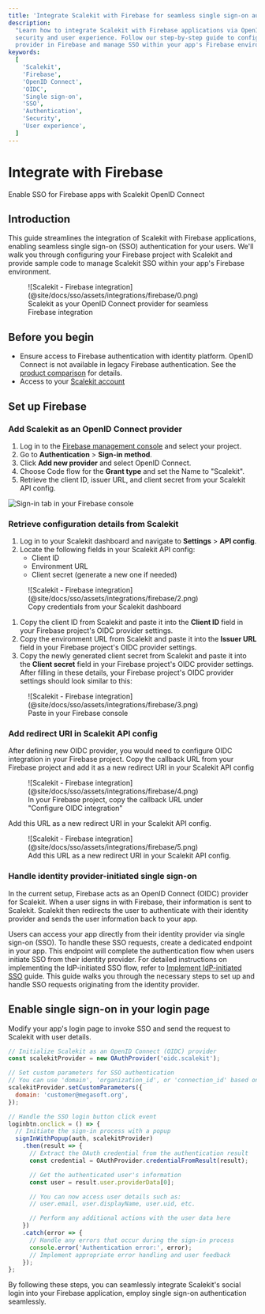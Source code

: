 ```yaml
---
title: 'Integrate Scalekit with Firebase for seamless single sign-on authentication'
description:
  "Learn how to integrate Scalekit with Firebase applications via OpenID Connect (OIDC) for enhanced
  security and user experience. Follow our step-by-step guide to configure Scalekit as an OIDC
  provider in Firebase and manage SSO within your app's Firebase environment."
keywords:
  [
    'Scalekit',
    'Firebase',
    'OpenID Connect',
    'OIDC',
    'Single sign-on',
    'SSO',
    'Authentication',
    'Security',
    'User experience',
  ]
---
```


# Integrate with Firebase

<Subtitle>Enable SSO for Firebase apps with Scalekit OpenID Connect</Subtitle>

## Introduction

This guide streamlines the integration of Scalekit with Firebase applications, enabling seamless
single sign-on (SSO) authentication for your users. We'll walk you through configuring your Firebase
project with Scalekit and provide sample code to manage Scalekit SSO within your app's Firebase
environment.

<figure>
  ![Scalekit - Firebase integration](@site/docs/sso/assets/integrations/firebase/0.png)
  <figcaption>
    Scalekit as your OpenID Connect provider for seamless Firebase integration
  </figcaption>
</figure>

## Before you begin

- Ensure access to Firebase authentication with identity platform. OpenID Connect is not available
  in legacy Firebase authentication. See the
  [product comparison](https://cloud.google.com/identity-platform/docs/product-comparison) for
  details.
- Access to your [Scalekit account](https://app.scalekit.com)

## Set up Firebase

### Add Scalekit as an OpenID Connect provider

1. Log in to the [Firebase management console](https://console.firebase.google.com/) and select your
   project.
2. Go to **Authentication** > **Sign-in method**.
3. Click **Add new provider** and select OpenID Connect.
4. Choose Code flow for the **Grant type** and set the Name to "Scalekit".
5. Retrieve the client ID, issuer URL, and client secret from your Scalekit API config.

![Sign-in tab in your Firebase console](@site/docs/sso/assets/integrations/firebase/1.png)

### Retrieve configuration details from Scalekit

1. Log in to your Scalekit dashboard and navigate to **Settings** > **API config**.
2. Locate the following fields in your Scalekit API config:
   - Client ID
   - Environment URL
   - Client secret (generate a new one if needed)

<figure>
  ![Scalekit - Firebase integration](@site/docs/sso/assets/integrations/firebase/2.png)
  <figcaption>Copy credentials from your Scalekit dashboard</figcaption>
</figure>

1. Copy the client ID from Scalekit and paste it into the **Client ID** field in your Firebase
   project's OIDC provider settings.
2. Copy the environment URL from Scalekit and paste it into the **Issuer URL** field in your
   Firebase project's OIDC provider settings.
3. Copy the newly generated client secret from Scalekit and paste it into the **Client secret**
   field in your Firebase project's OIDC provider settings. After filling in these details, your
   Firebase project's OIDC provider settings should look similar to this:

<figure>
  ![Scalekit - Firebase integration](@site/docs/sso/assets/integrations/firebase/3.png)
  <figcaption>Paste in your Firebase console</figcaption>
</figure>

### Add redirect URI in Scalekit API config

After defining new OIDC provider, you would need to configure OIDC integration in your Firebase
project. Copy the callback URL from your Firebase project and add it as a new redirect URI in your
Scalekit API config

<figure>
  ![Scalekit - Firebase integration](@site/docs/sso/assets/integrations/firebase/4.png)
  <figcaption>
    In your Firebase project, copy the callback URL under "Configure OIDC integration"
  </figcaption>
</figure>

Add this URL as a new redirect URI in your Scalekit API config.

<figure>
  ![Scalekit - Firebase integration](@site/docs/sso/assets/integrations/firebase/5.png)
  <figcaption>Add this URL as a new redirect URI in your Scalekit API config.</figcaption>
</figure>

### Handle identity provider-initiated single sign-on

In the current setup, Firebase acts as an OpenID Connect (OIDC) provider for Scalekit. When a user
signs in with Firebase, their information is sent to Scalekit. Scalekit then redirects the user to
authenticate with their identity provider and sends the user information back to your app.

Users can access your app directly from their identity provider via single sign-on (SSO). To handle
these SSO requests, create a dedicated endpoint in your app. This endpoint will complete the
authentication flow when users initiate SSO from their identity provider. For detailed instructions
on implementing the IdP-initiated SSO flow, refer to
[Implement IdP-initiated SSO](/sso/guides/setup-sso/implement-idp-initiated-sso) guide. This guide
walks you through the necessary steps to set up and handle SSO requests originating from the
identity provider.

## Enable single sign-on in your login page

Modify your app's login page to invoke SSO and send the request to Scalekit with user details.

<CodeWithHeader title="Login.js">

```javascript title="Login.js" showLineNumbers
// Initialize Scalekit as an OpenID Connect (OIDC) provider
const scalekitProvider = new OAuthProvider('oidc.scalekit');

// Set custom parameters for SSO authentication
// You can use 'domain', 'organization_id', or 'connection_id' based on your setup
scalekitProvider.setCustomParameters({
  domain: 'customer@megasoft.org',
});

// Handle the SSO login button click event
loginbtn.onclick = () => {
  // Initiate the sign-in process with a popup
  signInWithPopup(auth, scalekitProvider)
    .then(result => {
      // Extract the OAuth credential from the authentication result
      const credential = OAuthProvider.credentialFromResult(result);

      // Get the authenticated user's information
      const user = result.user.providerData[0];

      // You can now access user details such as:
      // user.email, user.displayName, user.uid, etc.

      // Perform any additional actions with the user data here
    })
    .catch(error => {
      // Handle any errors that occur during the sign-in process
      console.error('Authentication error:', error);
      // Implement appropriate error handling and user feedback
    });
};
```

</CodeWithHeader>

By following these steps, you can seamlessly integrate Scalekit's social login into your Firebase
application, employ single sign-on authentication seamlessly.
